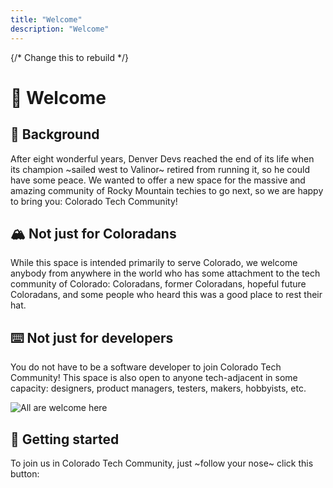 ```yaml
---
title: "Welcome"
description: "Welcome"
---
```




{/* Change this to rebuild */}

# 👋 Welcome

## 📜 Background

After eight wonderful years, Denver Devs reached the end of its life when its champion ~sailed west to Valinor~ retired from running it, so he could have some peace. We wanted to offer a new space for the massive and amazing community of Rocky Mountain techies to go next, so we are happy to bring you: Colorado Tech Community!

## 🏔️ Not just for Coloradans

While this space is intended primarily to serve Colorado, we welcome anybody from anywhere in the world who has some attachment to the tech community of Colorado: Coloradans, former Coloradans, hopeful future Coloradans, and some people who heard this was a good place to rest their hat.

## ⌨️ Not just for developers

You do not have to be a software developer to join Colorado Tech Community! This space is also open to anyone tech-adjacent in some capacity: designers, product managers, testers, makers, hobbyists, etc.

<CenteredContent>
  <Image src={allAreWelcomeHere} alt="All are welcome here" width={250} />
</CenteredContent>

## 🎉 Getting started

To join us in Colorado Tech Community, just ~follow your nose~ click this button:

<DiscordButton />
